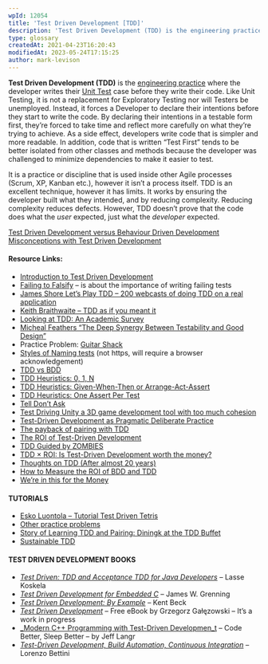 ```yaml
---
wpId: 12054
title: 'Test Driven Development [TDD]'
description: 'Test Driven Development (TDD) is the engineering practice where the developer writes their Unit Test case before they write their code. Like Unit Testing, it is not a replacement for Exploratory Testing nor will Testers be unemployed. Instead, it forces a Developer to declare their intentions before they start to write the code. By declaring ...'
type: glossary
createdAt: 2021-04-23T16:20:43
modifiedAt: 2023-05-24T17:15:25
author: mark-levison
---
```



**Test Driven Development (TDD)** is the [engineering practice](/glossary/agile-engineering-practices) where the developer writes their [Unit Test](/glossary/unit-testing) case before they write their code. Like Unit Testing, it is not a replacement for Exploratory Testing nor will Testers be unemployed. Instead, it forces a Developer to declare their intentions before they start to write the code. By declaring their intentions in a testable form first, they’re forced to take time and reflect more carefully on what they’re trying to achieve. As a side effect, developers write code that is simpler and more readable. In addition, code that is written “Test First” tends to be better isolated from other classes and methods because the developer was challenged to minimize dependencies to make it easier to test.

It is a practice or discipline that is used inside other Agile processes (Scrum, XP, Kanban etc.), however it isn’t a process itself. TDD is an excellent technique, however it has limits. It works by ensuring the developer built what they intended, and by reducing complexity. Reducing complexity reduces defects. However, TDD doesn’t prove that the code does what the _user_ expected, just what the _developer_ expected.

[Test Driven Development versus Behaviour Driven Development](/glossary/tdd-vs-bdd)  
[Misconceptions with Test Driven Development](/blog/misconceptions-with-test-driven-development.html)

#### Resource Links:

*   [Introduction to Test Driven Development](https://hackernoon.com/introduction-to-test-driven-development-tdd-61a13bc92d92)
*   [Failing to Falsify](https://logosity.net/notes.html#2017.02) – is about the importance of writing failing tests
*   [James Shore Let’s Play TDD – 200 webcasts of doing TDD on a real application](https://www.jamesshore.com/v2/projects/lets-play-tdd)
*   [Keith Braithwaite – TDD as if you meant it](https://www.infoq.com/presentations/TDD-as-if-You-Meant-It/)
*   [Looking at TDD: An Academic Survey](https://www.tedmyoung.com/looking-at-tdd-an-academic-survey/)
*   [Micheal Feathers “The Deep Synergy Between Testability and Good Design”](https://vimeo.com/15007792)
*   Practice Problem: [Guitar Shack](https://codemanship.wordpress.com/2020/10/10/the-jasons-guitar-shack-kata-part-i-core-logic/)
*   [Styles of Naming tests](https://blog.orfjackal.net/2010/02/three-styles-of-naming-tests.html) (not https, will require a browser acknowledgement)
*   [TDD vs BDD](https://blog.mattwynne.net/2012/11/20/tdd-vs-bdd/)
*   [TDD Heuristics: 0, 1, N](https://www.qwan.eu/2021/07/09/tdd-0-1-n.html)
*   [TDD Heuristics: Given-When-Then or Arrange-Act-Assert](https://www.qwan.eu/2021/09/02/tdd-given-when-then.html)
*   [TDD Heuristics: One Assert Per Test](https://www.qwan.eu/2021/08/27/tdd-one-assert-per-test.html)
*   [Tell Don’t Ask](https://martinfowler.com/bliki/TellDontAsk.html)
*   [Test Driving Unity a 3D game development tool with too much cohesion](https://minnenratta.wordpress.com/2016/03/25/test-driving-a-unity-game/)
*   [Test-Driven Development as Pragmatic Deliberate Practice](https://blog.jbrains.ca/permalink/test-driven-development-as-pragmatic-deliberate-practice)
*   [The payback of pairing with TDD](https://anarchycreek.com/2009/05/26/how-tdd-and-pairing-increase-production/)
*   [The ROI of Test-Driven Development](https://www.essentialtestdrivendevelopment.com/2012/08/the-roi-of-test-driven-development.html)
*   [TDD Guided by ZOMBIES](http://blog.wingman-sw.com/tdd-guided-by-zombies)
*   [TDD × ROI: Is Test-Driven Development worth the money?](https://medium.com/crowdbotics/tdd-roi-is-test-driven-development-worth-the-money-d535c8d5a5f)
*   [Thoughts on TDD (After almost 20 years)](http://blog.wingman-sw.com/thoughts-on-tdd)
*   [How to Measure the ROI of BDD and TDD](https://cucumber.io/blog/bdd/how-to-measure-the-roi-of-bdd-and-tdd/)
*   [We’re in this for the Money](https://www.geepawhill.org/2017/08/05/were-in-this-for-the-money/)

#### TUTORIALS

*   [Esko Luontola – Tutorial Test Driven Tetris](https://github.com/luontola/tdd-tetris-tutorial)
*   [Other practice problems](https://en.wikipedia.org/wiki/Ski_rental_problem)
*   [Story of Learning TDD and Pairing: Diningk at the TDD Buffet](https://codetojoy.blogspot.com/2007/02/im-believer.html)
*   [Sustainable TDD](https://www.sustainabletdd.com/)

#### TEST DRIVEN DEVELOPMENT BOOKS

*   _[Test Driven: TDD and Acceptance TDD for Java Developers](https://www.amazon.com/Test-Driven-Acceptance-Java-Developers/dp/1932394850/&tag=notesfromatoo-20/&tag=notesfromatoo-20)_ – Lasse Koskela
*   _[Test Driven Development for Embedded C](https://www.amazon.com/Driven-Development-Embedded-Pragmatic-Programmers/dp/193435662X/&tag=notesfromatoo-20/&tag=notesfromatoo-20)_ – James W. Grenning
*   [_Test Driven Development: By Example_](https://www.amazon.com/Test-Driven-Development-By-Example/dp/0321146530/&tag=notesfromatoo-20/&tag=notesfromatoo-20) – Kent Beck
*   [_Test Driven Development_](https://github.com/grzesiek-galezowski/tdd-ebook) – Free eBook by Grzegorz Gałęzowski – It’s a work in progress
*   [_Modern C++ Programming with Test-Driven Developmen_t](https://pragprog.com/titles/lotdd/modern-c-programming-with-test-driven-development/) – Code Better, Sleep Better – by Jeff Langr
*   [_Test-Driven Development, Build Automation, Continuous Integration_](https://leanpub.com/tdd-buildautomation-ci) – Lorenzo Bettini